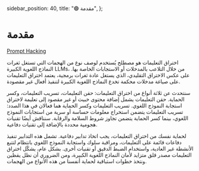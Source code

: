   sidebar_position: 40,
  title: "🟢 مقدمة",
};

# مقدمة 

[Prompt Hacking](رابط)

اختراق التعليمات هو مصطلح يُستخدم لوصف نوع من الهجمات التي تستغل ثغرات النماذج اللغوية الكبيرة LLMs، من خلال التلاعب بالمدخلات أو الاستجابات الخاصة بها. على عكس الاختراق التقليدي، الذي يستغل عادة ثغرات برمجية، يعتمد اختراق التعليمات على صياغة مدخلات محكمة تخدع النماذج اللغوية الكبيرة لتنفيذ أفعال غير مقصودة.

سنتحدث عن ثلاثة أنواع من اختراق التعليمات: حقن التعليمات، تسريب التعليمات، وكسر الحماية. حقن التعليمات يشمل إضافة محتوى خبيث أو غير مقصود إلى تعليمة لاختراق استجابة النموذج اللغوي. تسريب التعليمات وكسر الحماية هما فعالان في هذا الصدد: تسريب التعليمات يتضمن استخراج معلومات حساسة أو سرية من استجابات النموذج اللغوي، بينما كسر الحماية يتضمن تجاوز شروط السلامة والرقابة. سنناقش أيضًا تقنيات هجومية محددة بالإضافة إلى تقنيات دفاعية.

لحماية نفسك من اختراق التعليمات، يجب اتخاذ تدابير دفاعية. تشمل هذه التدابير تنفيذ دفاعات قائمة على التعليمات، ومراقبة سلوك واستجابة النموذج اللغوي بانتظام لتتبع الأنشطة غير العادية، واستخدام الضبط الدقيق أو تقنيات أخرى. بشكل عام، يشكّل اختراق التعليمات مصدر قلق متزايد لأمان النماذج اللغوية الكبيرة، ومن الضروري أن نظل يقظين ونتخذ خطوات استباقية لحماية أنفسنا من هذه الأنواع من الهجمات.
